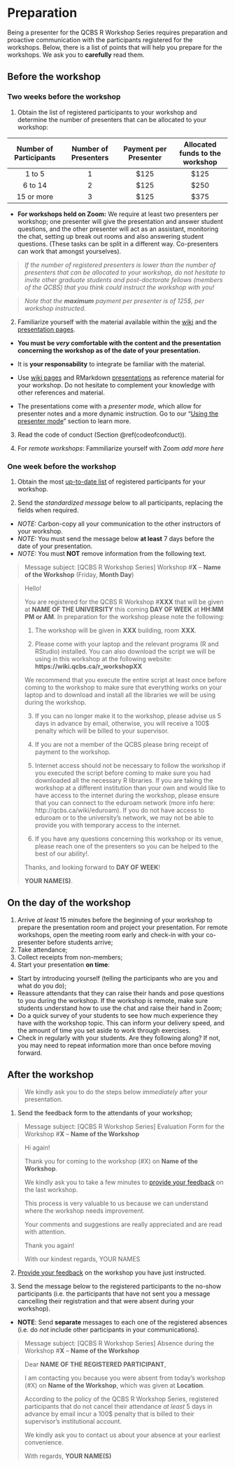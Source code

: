 # Preparation {#preparation-en}

Being a presenter for the QCBS R Workshop Series requires preparation and proactive communication with the participants registered for the workshops. Below, there is a list of points that will help you prepare for the workshops. We ask you to **carefully** read them.

## Before the workshop

### Two weeks before the workshop

1. Obtain the list of registered participants to your workshop and determine the number of presenters that can be allocated to your workshop:

Number of Participants | Number of Presenters | Payment per Presenter | Allocated funds to the workshop 
:-------------: | :-------------: | :-------------: | :-------------:
1 to 5 | 1 | $125 | $125
6 to 14 | 2 | $125 | $250
15 or more | 3 | $125 | $375

* **For workshops held on Zoom:** We require at least two presenters per workshop; one presenter will give the presentation and answer student questions, and the other presenter will act as an assistant, monitoring the chat, setting up break out rooms and also answering student questions. (These tasks can be split in a different way. Co-presenters can work that amongst yourselves). 

> *If the number of registered presenters is lower than the number of presenters that can be allocated to your workshop, do not hesitate to invite other graduate students and post-doctorate fellows (members of the QCBS) that you think could instruct the workshop with you!*

> *Note that the **maximum** payment per presenter is of 125$, per workshop instructed.*

2. Familiarize yourself with the material available within the [wiki]() and the [presentation pages]().

  * **You must be *very* comfortable with the content and the presentation concerning the workshop as of the date of your presentation.**

  * It is **your responsability** to integrate be familiar with the material.

  * Use [wiki pages]() and RMarkdown [presentations]() as reference material for your workshop. Do not hesitate to complement your knowledge with other references and material.

  * The presentations come with a *presenter mode*, which allow for presenter notes and a more dynamic instruction. Go to our "[Using the presenter mode]()" section to learn more.

3. Read the code of conduct (Section \@ref(codeofconduct)).

4. For *remote workshops*: Fammiliarize yourself with Zoom *add more here*

### One week before the workshop
  
1. Obtain the most [up-to-date list]() of registered participants for your workshop.

2. Send the *standardized message* below to all participants, replacing the fields when required.

*  *NOTE:* Carbon-copy all your communication to the other instructors of your workshop.
*  *NOTE:* You must send the message below **at least** 7 days before the date of your presentation.
*  *NOTE:* You must **NOT** remove information from the following text.

> Message subject: [QCBS R Workshop Series] Workshop #**X** – **Name of the Workshop** (Friday, **Month Day**)

> Hello!
>
> You are registered for the QCBS R Workshop #**XXX** that will be given at **NAME OF THE UNIVERSITY** this coming **DAY OF WEEK** at **HH:MM** **PM or AM**. In preparation for the workshop please note the following: 
>
> 1) The workshop will be given in **XXX** building, room **XXX**. 
>
> 2) Please come with your laptop and the relevant programs (R and RStudio) installed. You can also download the script we will be using in this workshop at the following website: **https://wiki.qcbs.ca/r_workshopXX**
>
> We recommend that you execute the entire script at least once before coming to the workshop to make sure that everything works on your laptop and to download and install all the libraries we will be using during the workshop.
>
> 3) If you can no longer make it to the workshop, please advise us 5 days in advance by email, otherwise, you will receive a 100$ penalty which will be billed to your supervisor.
>
> 4) If you are not a member of the QCBS please bring receipt of payment to the workshop.
>
> 5) Internet access should not be necessary to follow the workshop if you executed the script before coming to make sure you had downloaded all the necessary R libraries. If you are taking the workshop at a different institution than your own and would like to have access to the internet during the workshop, please ensure that you can connect to the eduroam network (more info here: http://qcbs.ca/wiki/eduroam). If you do not have access to eduroam or to the university’s network, we may not be able to provide you with  temporary access to the internet. 
>
> 6) If you have any questions concerning this workshop or its venue, please reach one of the presenters so you can be helped to the best of our ability!.
>
> Thanks, and looking forward to **DAY OF WEEK**!
>
> **YOUR NAME(S)**.

## On the day of the workshop

1. Arrive *at least* 15 minutes before the beginning of your workshop to prepare the presentation room and project your presentation. For remote workshops, open the meeting room early and check-in with your co-presenter before students arrive;
2. Take attendance;
3. Collect receipts from non-members;
4. Start your presentation **on time**:

  * Start by introducing yourself (telling the participants who are you and what do you do);
  * Reassure attendants that they can raise their hands and pose questions to you during the workshop. If the workshop is remote, make sure students understand how to use the chat and raise their hand in Zoom;
  * Do a quick survey of your students to see how much experience they have with the workshop topic. This can inform your delivery speed, and the amount of time you set aside to work through exercises. 
  * Check in regularly with your students. Are they following along? If not, you may need to repeat information more than once before moving forward.

## After the workshop

> We kindly ask you to do the steps below *immediately* after your presentation.

1. Send the feedback form to the attendants of your workshop;

> Message subject: [QCBS R Workshop Series] Evaluation Form for the Workshop #**X** – **Name of the Workshop**

> Hi again!
>
> Thank you for coming to the workshop (#X) on **Name of the Workshop**.
> 
> We kindly ask you to take a few minutes to [provide your feedback](https://docs.google.com/forms/d/12LiuK1hhCpuDULBYStlXoJi6K1sKTVeGzPiD5DVGdds/edit?urp=gmail_link) on the last workshop.
> 
> This process is very valuable to us because we can understand where the workshop needs improvement. 
> 
> Your comments and suggestions are really appreciated and are read with attention.
>
> Thank you again!
> 
> With our kindest regards,
> YOUR NAMES

2. [Provide your feedback](https://goo.gl/forms/85TXCiQ9tW9nvq922) on the workshop you have just instructed.

3. Send the message below to the registered participants to the no-show participants (i.e. the participants that have not sent you a message cancelling their registration and that were absent during your workshop).

* **NOTE**: Send **separate** messages to each one of the registered absences (i.e. do *not* include other participants in your communications).

> Message subject: [QCBS R Workshop Series] Absence during the Workshop #**X** – **Name of the Workshop**

> Dear **NAME OF THE REGISTERED PARTICIPANT**,
>
> I am contacting you because you were absent from today's workshop (#X) on **Name of the Workshop**, which was given at **Location**.
> 
> According to the policy of the QCBS R Workshop Series, registered participants that do not cancel their attendance *at least* 5 days in advance by email incur a 100$ penalty that is billed to their supervisor's institutional account.
> 
> We kindly ask you to contact us about your absence at your earliest convenience.
> 
> With regards,
>**YOUR NAME(S)**